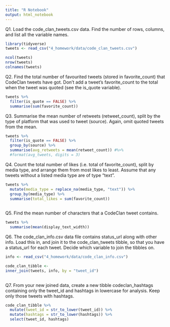 ```yaml
---
title: "R Notebook"
output: html_notebook
---
```


Q1. Load the code_clan_tweets.csv data. Find the number of rows, columns, and list all the variable names.
```r
library(tidyverse)
tweets <- read_csv("4_homework/data/code_clan_tweets.csv")

```


```r
ncol(tweets)
nrow(tweets)
colnames(tweets)
```

Q2. Find the total number of favourited tweets (stored in favorite_count) that CodeClan tweets have got. Don’t add a tweet’s favorite_count to the total when the tweet was quoted (see the is_quote variable).

```r
tweets %>% 
  filter(is_quote == FALSE) %>% 
  summarise(sum(favorite_count))

```

Q3. Summarise the mean number of retweets (retweet_count), split by the type of platform that was used to tweet (source). Again, omit quoted tweets from the mean.
```r
tweets %>% 
  filter(is_quote == FALSE) %>% 
  group_by(source) %>% 
  summarise(avg_retweets = mean(retweet_count)) #%>% 
  #format(avg_tweets, digits = 3)
```

Q4. Count the total number of likes (i.e. total of favorite_count), split by media type, and arrange them from most likes to least. Assume that any tweets without a listed media type are of type “text”.

```r
tweets %>%
  mutate(media_type = replace_na(media_type, "text")) %>% 
  group_by(media_type) %>% 
  summarise(total_likes = sum(favorite_count))
  

```

Q5. Find the mean number of characters that a CodeClan tweet contains.
```r
tweets %>% 
  summarise(mean(display_text_width))

```

Q6. The code_clan_info.csv data file contains status_url along with other info. Load this in, and join it to the code_clan_tweets tibble, so that you have a status_url for each tweet. Decide which variable to join the tibbles on.

```r
info <- read_csv("4_homework/data/code_clan_info.csv")
```

```r
code_clan_tibble <- 
inner_join(tweets, info, by = "tweet_id")
 
```

Q7. From your new joined data, create a new tibble codeclan_hashtags containing only the tweet_id and hashtags in lowercase for analysis. Keep only those tweets with hashtags.

```r
code_clan_tibble %>% 
  mutate(tweet_id = str_to_lower(tweet_id)) %>% 
  mutate(hashtags = str_to_lower(hashtags)) %>% 
  select(tweet_id, hashtags)

```





